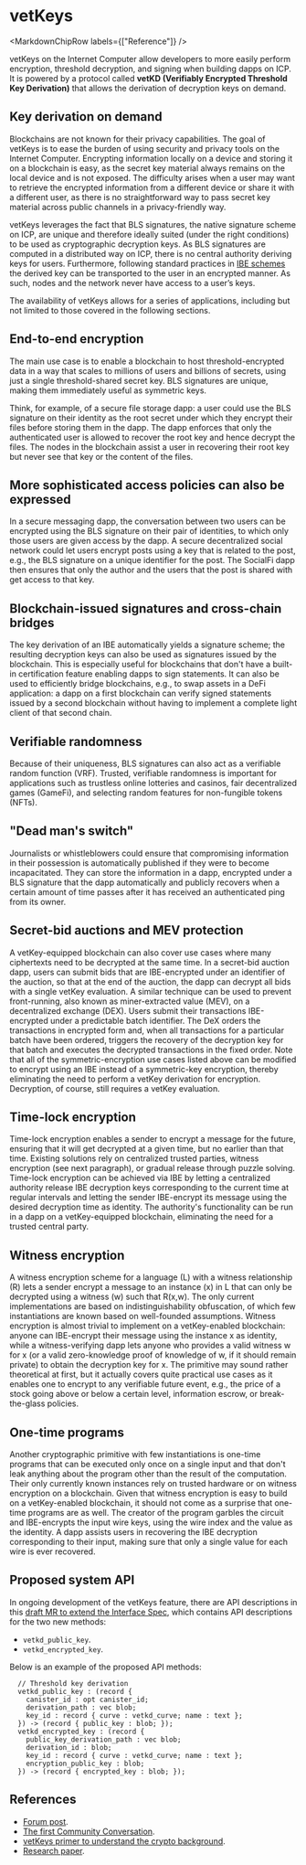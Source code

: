 
# vetKeys

<MarkdownChipRow labels={["Reference"]} />


vetKeys on the Internet Computer allow developers to more easily perform encryption, threshold decryption, and signing when building dapps on ICP. It is powered by a protocol called **vetKD (Verifiably Encrypted Threshold Key Derivation)** that allows the derivation of decryption keys on demand.

## Key derivation on demand
Blockchains are not known for their privacy capabilities. The goal of vetKeys is to ease the burden of using security and privacy tools on the Internet Computer.
Encrypting information locally on a device and storing it on a blockchain is easy, as the secret key material always remains on the local device and is not exposed.
The difficulty arises when a user may want to retrieve the encrypted information from a different device or share it with a different user, as there is no straightforward way to pass secret key material across public channels in a privacy-friendly way.

vetKeys leverages the fact that BLS signatures, the native signature scheme on ICP, are unique and therefore ideally suited (under the right conditions) to be used as cryptographic decryption keys. As BLS signatures are computed in a distributed way on ICP, there is no central authority deriving keys for users. Furthermore, following standard practices in [IBE schemes](https://internetcomputer.org/blog/features/vetkey-primer#identity-based-encryption-ibe) the derived key can be transported to the user in an encrypted manner. As such, nodes and the network never have access to a user’s keys.

The availability of vetKeys allows for a series of applications, including but not limited to those covered in the following sections.

## End-to-end encryption

The main use case is to enable a blockchain to host threshold-encrypted data in a way that scales to millions of users and billions of secrets, using just a single threshold-shared secret key. BLS signatures are unique, making them immediately useful as symmetric keys.

Think, for example, of a secure file storage dapp: a user could use the BLS signature on their identity as the root secret under which they encrypt their files before storing them in the dapp.
The dapp enforces that only the authenticated user is allowed to recover the root key and hence decrypt the files.
The nodes in the blockchain assist a user in recovering their root key but never see that key or the content of the files.

## More sophisticated access policies can also be expressed
In a secure messaging dapp, the conversation between two users can be encrypted using the BLS signature on their pair of identities, to which only those users are given access by the dapp.
A secure decentralized social network could let users encrypt posts using a key that is related to the post, e.g., the BLS signature on a unique identifier for the post.
The SocialFi dapp then ensures that only the author and the users that the post is shared with get access to that key.

## Blockchain-issued signatures and cross-chain bridges
The key derivation of an IBE automatically yields a signature scheme; the resulting decryption keys can also be used as signatures issued by the blockchain.
This is especially useful for blockchains that don't have a built-in certification feature enabling dapps to sign statements.
It can also be used to efficiently bridge blockchains, e.g., to swap assets in a DeFi application: a dapp on a first blockchain can verify signed statements issued by a second blockchain without having to implement a complete light client of that second chain.

## Verifiable randomness
Because of their uniqueness, BLS signatures can also act as a verifiable random function (VRF).
Trusted, verifiable randomness is important for applications such as trustless online lotteries and casinos, fair decentralized games (GameFi), and selecting random features for non-fungible tokens (NFTs).

## "Dead man's switch"
Journalists or whistleblowers could ensure that compromising information in their possession is automatically published if they were to become incapacitated.
They can store the information in a dapp, encrypted under a BLS signature that the dapp automatically and publicly recovers when a certain amount of time passes after it has received an authenticated ping from its owner.

## Secret-bid auctions and MEV protection
A vetKey-equipped blockchain can also cover use cases where many ciphertexts need to be decrypted at the same time.
In a secret-bid auction dapp, users can submit bids that are IBE-encrypted under an identifier of the auction, so that at the end of the auction, the dapp can decrypt all bids with a single vetKey evaluation. A similar technique can be used to prevent front-running, also known as miner-extracted value (MEV), on a decentralized exchange (DEX). Users submit their transactions IBE-encrypted under a predictable batch identifier. The DeX orders the transactions in encrypted form and, when all transactions for a particular batch have been ordered, triggers the recovery of the decryption key for that batch and executes the decrypted transactions in the fixed order. Note that all of the symmetric-encryption use cases listed above can be modified to encrypt using an IBE instead of a symmetric-key encryption, thereby eliminating the need to perform a vetKey derivation for encryption. Decryption, of course, still requires a vetKey evaluation.

## Time-lock encryption
Time-lock encryption enables a sender to encrypt a message for the future, ensuring that it will get decrypted at a given time, but no earlier than that time. Existing solutions rely on centralized trusted parties, witness encryption (see next paragraph), or gradual release through puzzle solving. Time-lock encryption can be achieved via IBE by letting a centralized authority release IBE decryption keys corresponding to the current time at regular intervals and letting the sender IBE-encrypt its message using the desired decryption time as identity. The authority's functionality can be run in a dapp on a vetKey-equipped blockchain, eliminating the need for a trusted central party.

## Witness encryption
A witness encryption scheme for a language (L) with a witness relationship (R) lets a sender encrypt a message to an instance (x) in L that can only be decrypted using a witness (w) such that R(x,w). The only current implementations are based on indistinguishability obfuscation, of which few instantiations are known based on well-founded assumptions. Witness encryption is almost trivial to implement on a vetKey-enabled blockchain: anyone can IBE-encrypt their message using the instance x as identity, while a witness-verifying dapp lets anyone who provides a valid witness w for x (or a valid zero-knowledge proof of knowledge of w, if it should remain private) to obtain the decryption key for x. The primitive may sound rather theoretical at first, but it actually covers quite practical use cases as it enables one to encrypt to any verifiable future event, e.g., the price of a stock going above or below a certain level, information escrow, or break-the-glass policies.

## One-time programs
Another cryptographic primitive with few instantiations is one-time programs that can be executed only once on a single input and that don't leak anything about the program other than the result of the computation. Their only currently known instances rely on trusted hardware or on witness encryption on a blockchain. Given that witness encryption is easy to build on a vetKey-enabled blockchain, it should not come as a surprise that one-time programs are as well. The creator of the program garbles the circuit and IBE-encrypts the input wire keys, using the wire index and the value as the identity. A dapp assists users in recovering the IBE decryption corresponding to their input, making sure that only a single value for each wire is ever recovered.

## Proposed system API
In ongoing development of the vetKeys feature, there are API descriptions in this [draft MR to extend the Interface Spec](https://github.com/dfinity/interface-spec/pull/158), which contains API descriptions for the two new methods:
* `vetkd_public_key`.
* `vetkd_encrypted_key`.


Below is an example of the proposed API methods:

```
  // Threshold key derivation
  vetkd_public_key : (record {
    canister_id : opt canister_id;
    derivation_path : vec blob;
    key_id : record { curve : vetkd_curve; name : text };
  }) -> (record { public_key : blob; });
  vetkd_encrypted_key : (record {
    public_key_derivation_path : vec blob;
    derivation_id : blob;
    key_id : record { curve : vetkd_curve; name : text };
    encryption_public_key : blob;
  }) -> (record { encrypted_key : blob; });
```

## References
- [Forum post](https://forum.dfinity.org/t/threshold-key-derivation-privacy-on-the-ic/16560).
- [The first Community Conversation](https://youtu.be/baM6jHnmMq8).
- [vetKeys primer to understand the crypto background](https://internetcomputer.org/blog/features/vetkey-primer).
- [Research paper](https://eprint.iacr.org/2023/616.pdf).